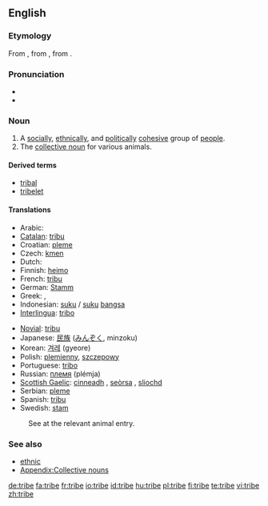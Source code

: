 ==English==

===Etymology===
From {{ME.}}, from {{OF.}} {{term|tribu|lang=fro}}, from {{L.}} {{term|tribus|lang=la}}.

===Pronunciation===
* {{audio|en-us-tribe.ogg|Audio (US)}}
* {{rhymes|aɪb}}

===Noun===
{{en-noun}}

# A [[social]]ly, [[ethnical]]ly, and [[political]]ly [[cohesive]] group of [[people]].
# The [[collective noun]] for various animals.

====Derived terms====
* [[tribal]]
* [[tribelet]]

====Translations====
{{trans-top|group of people}}
*Arabic: {{ARchar|[[قبيلة]]}} {{f}}
*[[Catalan]]: [[tribu]] {{f}}
*Croatian: [[pleme]] {{n}}
*Czech: [[kmen]] {{m}}
*Dutch: {{t|nl|stam|m}}
*Finnish: [[heimo]]
*French: [[tribu]] {{f}}
*German: [[Stamm]] {{m}}
*Greek: {{t+|el|φύλο|n}}, {{t+|el|φυλή|f}}
*Indonesian: [[suku]] / [[suku]] [[bangsa]]
*[[Interlingua]]: [[tribo]]
{{trans-mid}}
*[[Novial]]: [[tribu]]
*Japanese: [[民族]] ([[みんぞく]], minzoku)
*Korean: [[겨레]] (gyeore)
*Polish: [[plemienny]], [[szczepowy]]
*Portuguese: [[tribo]] {{f}}
*Russian: [[племя]] (plémja) {{n}}
*[[Scottish Gaelic]]: [[cinneadh]] {{m}}, [[seòrsa]] {{m}}, [[sliochd]] {{m}}
*Serbian: [[pleme]] {{n}}
*Spanish: [[tribu]] {{f}}
*Swedish: [[stam]]
{{trans-bottom}}

{{trans-top|collective noun}}
:See at the relevant animal entry.
{{trans-bottom}}

===See also===
* [[ethnic]]
* [[Appendix:Collective nouns nouns-T|Appendix:Collective nouns]]

[[de:tribe]]
[[fa:tribe]]
[[fr:tribe]]
[[io:tribe]]
[[id:tribe]]
[[hu:tribe]]
[[pl:tribe]]
[[fi:tribe]]
[[te:tribe]]
[[vi:tribe]]
[[zh:tribe]]